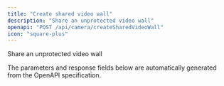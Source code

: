 ```yaml
---
title: "Create shared video wall"
description: "Share an unprotected video wall"
openapi: "POST /api/camera/createSharedVideoWall"
icon: "square-plus"
---
```


Share an unprotected video wall

<Note>
The parameters and response fields below are automatically generated from the OpenAPI specification.
</Note>
